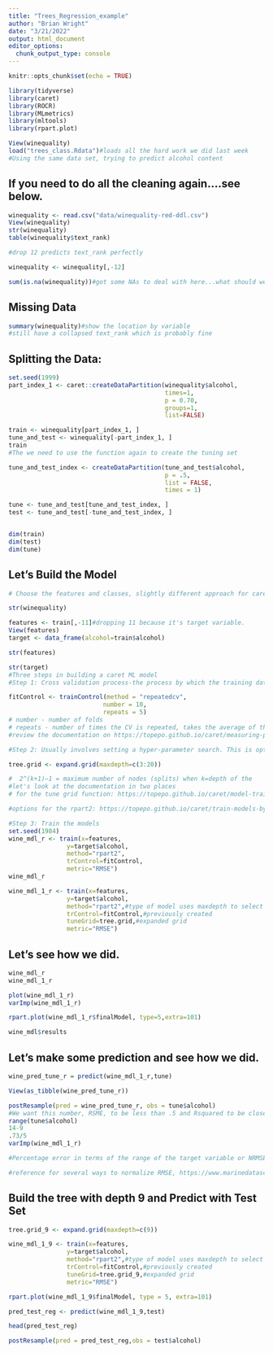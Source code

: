 ```yaml
---
title: "Trees_Regression_example"
author: "Brian Wright"
date: "3/21/2022"
output: html_document
editor_options: 
  chunk_output_type: console
---
```


```r
knitr::opts_chunk$set(echo = TRUE)
```

```r
library(tidyverse)
library(caret)
library(ROCR)
library(MLmetrics)
library(mltools)
library(rpart.plot)
```


```r
View(winequality)
load("trees_class.Rdata")#loads all the hard work we did last week
#Using the same data set, trying to predict alcohol content
```


## If you need to do all the cleaning again....see below. 
```r

winequality <- read.csv("data/winequality-red-ddl.csv")
View(winequality)
str(winequality)
table(winequality$text_rank)

#drop 12 predicts text_rank perfectly

winequality <- winequality[,-12]

sum(is.na(winequality))#got some NAs to deal with here...what should we do?
```


## Missing Data 
```r
summary(winequality)#show the location by variable
#still have a collapsed text_rank which is probably fine
```


## Splitting the Data: 
```r
set.seed(1999)
part_index_1 <- caret::createDataPartition(winequality$alcohol,
                                           times=1,
                                           p = 0.70,
                                           groups=1,
                                           list=FALSE)

train <- winequality[part_index_1, ]
tune_and_test <- winequality[-part_index_1, ]
train
#The we need to use the function again to create the tuning set 

tune_and_test_index <- createDataPartition(tune_and_test$alcohol,
                                           p = .5,
                                           list = FALSE,
                                           times = 1)

tune <- tune_and_test[tune_and_test_index, ]
test <- tune_and_test[-tune_and_test_index, ]


dim(train)
dim(test) 
dim(tune)

```

## Let's Build the Model 

```r
# Choose the features and classes, slightly different approach for caret, need to create features and target sets from the training data.

str(winequality)

features <- train[,-11]#dropping 11 because it's target variable. 
View(features)
target <- data_frame(alcohol=train$alcohol)

str(features)

str(target)
#Three steps in building a caret ML model
#Step 1: Cross validation process-the process by which the training data will be used to build the initial model must be set. As seen below:

fitControl <- trainControl(method = "repeatedcv",
                          number = 10,
                          repeats = 5) 
# number - number of folds
# repeats - number of times the CV is repeated, takes the average of these repeat rounds
#review the documentation on https://topepo.github.io/caret/measuring-performance.htm

#Step 2: Usually involves setting a hyper-parameter search. This is optional and the hyper-parameters vary by model. Let's take a look at the documentation for the model we are going to use. Same search function as for classification 

tree.grid <- expand.grid(maxdepth=c(3:20))

#  2^(k+1)−1 = maximum number of nodes (splits) when k=depth of the 
#let's look at the documentation in two places 
# for the tune grid function: https://topepo.github.io/caret/model-training-and-tuning.html

#options for the rpart2: https://topepo.github.io/caret/train-models-by-tag.html#tree-based-model

#Step 3: Train the models
set.seed(1984)
wine_mdl_r <- train(x=features,
                y=target$alcohol,
                method="rpart2",
                trControl=fitControl,
                metric="RMSE")
wine_mdl_r

wine_mdl_1_r <- train(x=features,
                y=target$alcohol,
                method="rpart2",#type of model uses maxdepth to select a model
                trControl=fitControl,#previously created
                tuneGrid=tree.grid,#expanded grid
                metric="RMSE")
```

## Let's see how we did. 
```r
wine_mdl_r
wine_mdl_1_r

plot(wine_mdl_1_r)
varImp(wine_mdl_1_r)

rpart.plot(wine_mdl_1_r$finalModel, type=5,extra=101)

wine_mdl$results

```

## Let's make some prediction and see how we did.
```r

wine_pred_tune_r = predict(wine_mdl_1_r,tune)

View(as_tibble(wine_pred_tune_r))

postResample(pred = wine_pred_tune_r, obs = tune$alcohol)
#We want this number, RSME, to be less than .5 and Rsquared to be close to 1. 
range(tune$alcohol)
14-9
.73/5
varImp(wine_mdl_1_r)

#Percentage error in terms of the range of the target variable or NRMSE

#reference for several ways to normalize RMSE, https://www.marinedatascience.co/blog/2019/01/07/normalizing-the-rmse/

```


## Build the tree with depth 9 and Predict with Test Set 
```r

tree.grid_9 <- expand.grid(maxdepth=c(9))

wine_mdl_1_9 <- train(x=features,
                y=target$alcohol,
                method="rpart2",#type of model uses maxdepth to select a model
                trControl=fitControl,#previously created
                tuneGrid=tree.grid_9,#expanded grid
                metric="RMSE")

rpart.plot(wine_mdl_1_9$finalModel, type = 5, extra=101)

pred_test_reg <- predict(wine_mdl_1_9,test)

head(pred_test_reg)

postResample(pred = pred_test_reg,obs = test$alcohol)

```

